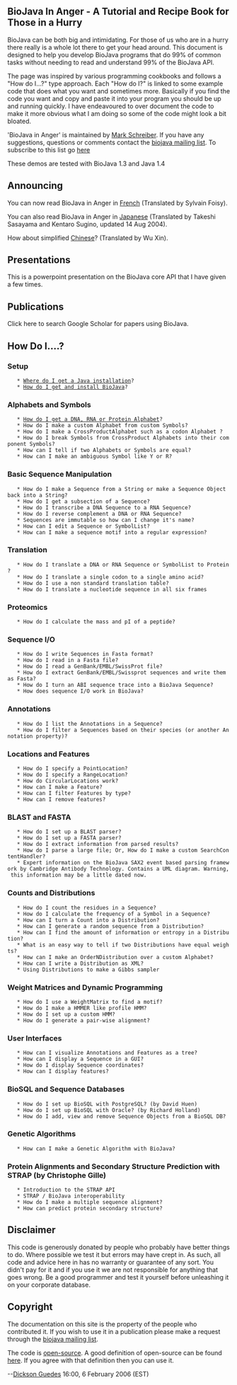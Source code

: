 == BioJava In Anger - A Tutorial and Recipe Book for Those in a Hurry ==

BioJava can be both big and intimidating. For those of us who are in a hurry there really is a whole lot there to get your head around. This document is designed to help you develop BioJava programs that do 99% of common tasks without needing to read and understand 99% of the BioJava API.

The page was inspired by various programming cookbooks and follows a "How do I...?" type approach. Each "How do I?" is linked to some example code that does what you want and sometimes more. Basically if you find the code you want and copy and paste it into your program you should be up and running quickly. I have endeavoured to over document the code to make it more obvious what I am doing so some of the code might look a bit bloated.

'BioJava in Anger' is maintained by [[User:Mark|Mark Schreiber]]. If you have any suggestions, questions or comments contact the [mailto:biojava-l@biojava.org biojava mailing list]. To subscribe to this list go [http://biojava.org/mailman/listinfo/biojava-l here]

These demos are tested with BioJava 1.3 and Java 1.4

== Announcing ==

You can now read BioJava in Anger in [[Biojava:CookbookFrench|French]] (Translated by Sylvain Foisy).

You can also read BioJava in Anger in [http://www.geocities.jp/bio_portal/bj_in_anger_ja/ Japanese] (Translated by Takeshi Sasayama and Kentaro Sugino, updated 14 Aug 2004).

How about simplified [http://www.cbi.pku.edu.cn/chinese/documents/PUMA/biojava/index-cn.html Chinese]? (Translated by Wu Xin).

== Presentations ==

This is a powerpoint presentation on the BioJava core API that I have given a few times.

== Publications ==

Click here to search Google Scholar for papers using BioJava.

== How Do I....? ==

=== Setup ===

    * [http://java.sun.com/downloads/ Where do I get a Java installation]?
    * [[BioJava:GetStarted|How do I get and install BioJava]]?

=== Alphabets and Symbols ===

    * [[Biojava:Cookbook:Alphabets|How do I get a DNA, RNA or Protein Alphabet]]?
    * How do I make a custom Alphabet from custom Symbols?
    * How do I make a CrossProductAlphabet such as a codon Alphabet ?
    * How do I break Symbols from CrossProduct Alphabets into their component Symbols?
    * How can I tell if two Alphabets or Symbols are equal?
    * How can I make an ambiguous Symbol like Y or R?

=== Basic Sequence Manipulation ===

    * How do I make a Sequence from a String or make a Sequence Object back into a String?
    * How do I get a subsection of a Sequence?
    * How do I transcribe a DNA Sequence to a RNA Sequence?
    * How do I reverse complement a DNA or RNA Sequence?
    * Sequences are immutable so how can I change it's name?
    * How can I edit a Sequence or SymbolList?
    * How can I make a sequence motif into a regular expression?

=== Translation ===

    * How do I translate a DNA or RNA Sequence or SymbolList to Protein?
    * How do I translate a single codon to a single amino acid?
    * How do I use a non standard translation table?
    * How do I translate a nucleotide sequence in all six frames

=== Proteomics ===

    * How do I calculate the mass and pI of a peptide?

=== Sequence I/O ===

    * How do I write Sequences in Fasta format?
    * How do I read in a Fasta file?
    * How do I read a GenBank/EMBL/SwissProt file?
    * How do I extract GenBank/EMBL/Swissprot sequences and write them as Fasta?
    * How do I turn an ABI sequence trace into a BioJava Sequence?
    * How does sequence I/O work in BioJava?

=== Annotations ===

    * How do I list the Annotations in a Sequence?
    * How do I filter a Sequences based on their species (or another Annotation property)?

=== Locations and Features ===

    * How do I specify a PointLocation?
    * How do I specify a RangeLocation?
    * How do CircularLocations work?
    * How can I make a Feature?
    * How can I filter Features by type?
    * How can I remove features?

=== BLAST and FASTA ===

    * How do I set up a BLAST parser?
    * How do I set up a FASTA parser?
    * How do I extract information from parsed results?
    * How do I parse a large file; Or, How do I make a custom SearchContentHandler?
    * Expert information on the BioJava SAX2 event based parsing framework by Cambridge Antibody Technology. Contains a UML diagram. Warning, this information may be a little dated now.

=== Counts and Distributions ===

    * How do I count the residues in a Sequence?
    * How do I calculate the frequency of a Symbol in a Sequence?
    * How can I turn a Count into a Distribution?
    * How can I generate a random sequence from a Distribution?
    * How can I find the amount of information or entropy in a Distribution?
    * What is an easy way to tell if two Distributions have equal weights?
    * How can I make an OrderNDistribution over a custom Alphabet?
    * How can I write a Distribution as XML?
    * Using Distributions to make a Gibbs sampler 

=== Weight Matrices and Dynamic Programming ===

    * How do I use a WeightMatrix to find a motif?
    * How do I make a HMMER like profile HMM?
    * How do I set up a custom HMM?
    * How do I generate a pair-wise alignment?

=== User Interfaces ===

    * How can I visualize Annotations and Features as a tree?
    * How can I display a Sequence in a GUI?
    * How do I display Sequence coordinates?
    * How can I display features?

=== BioSQL and Sequence Databases ===

    * How do I set up BioSQL with PostgreSQL? (by David Huen)
    * How do I set up BioSQL with Oracle? (by Richard Holland)
    * How do I add, view and remove Sequence Objects from a BioSQL DB?

=== Genetic Algorithms ===

    * How can I make a Genetic Algorithm with BioJava?

=== Protein Alignments and Secondary Structure Prediction with STRAP (by Christophe Gille) ===

    * Introduction to the STRAP API
    * STRAP / BioJava interoperability
    * How do I make a multiple sequence alignment?
    * How can predict protein secondary structure?

== Disclaimer ==

This code is generously donated by people who probably have better things to do. Where possible we test it but errors may have crept in. As such, all code and advice here in has no warranty or guarantee of any sort. You didn't pay for it and if you use it we are not responsible for anything that goes wrong. Be a good programmer and test it yourself before unleashing it on your corporate database.

== Copyright ==

The documentation on this site is the property of the people who contributed it. If you wish to use it in a publication please make a request through the [mailto:biojava-l@biojava.org biojava mailing list].

The code is [[wp:Open source|open-source]]. A good definition of open-source can be found [http://www.opensource.org/docs/definition_plain.php here]. If you agree with that definition then you can use it.


--[[User:Guedes|Dickson Guedes]] 16:00, 6 February 2006 (EST)